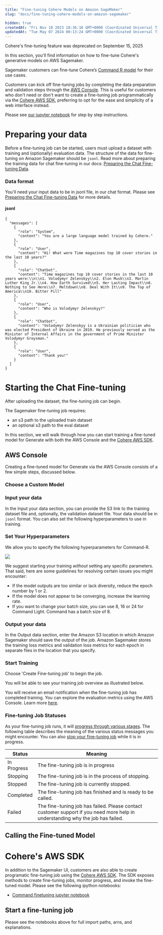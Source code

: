 ```yaml
---
title: "Fine-tuning Cohere Models on Amazon SageMaker"
slug: "docs/fine-tuning-cohere-models-on-amazon-sagemaker"

hidden: true
createdAt: "Fri Nov 10 2023 18:36:16 GMT+0000 (Coordinated Universal Time)"
updatedAt: "Tue May 07 2024 00:13:24 GMT+0000 (Coordinated Universal Time)"
---
```

<Error>
Cohere's fine-tuning feature was deprecated on September 15, 2025
</Error>

In this section, you'll find information on how to fine-tune Cohere's generative models on AWS Sagemaker.  

Sagemaker customers can fine-tune Cohere’s [Command R model](<>) for their use cases. 

Customers can kick off fine-tuning jobs by completing the data preparation and validation steps through the [AWS Console](<>). This is useful for customers who don't need or don't want to create a fine-tuning job programmatically via the [Cohere AWS SDK](https://github.com/cohere-ai/cohere-aws), preferring to opt for the ease and simplicity of a web interface instead.

Please see [our jupyter notebook](<>) for step by step instructions.

# Preparing your data

Before a fine-tuning job can be started, users must upload a dataset with training and (optionally) evaluation data. The structure of the data for fine-tuning on Amazon Sagemaker should be `jsonl`. Read more about preparing the training data for chat fine-tuning in our docs: [Preparing the Chat Fine-tuning Data](/docs/chat-preparing-the-data).

### Data format

You'll need your input data to be in jsonl file, in our chat format. Please see [Preparing the Chat Fine-tuning Data](/docs/chat-preparing-the-data) for more details.

#### jsonl

```
{
  "messages": [
    {
      "role": "System",
      "content": "You are a large language model trained by Cohere."
    },
    {
      "role": "User",
      "content": "Hi! What were Time magazines top 10 cover stories in the last 10 years?"
    },
    {
      "role": "Chatbot",
      "content": "Time magazines top 10 cover stories in the last 10 years were:\\n\\n1. Volodymyr Zelenskyy\\n2. Elon Musk\\n3. Martin Luther King Jr.\\n4. How Earth Survived\\n5. Her Lasting Impact\\n6. Nothing to See Here\\n7. Meltdown\\n8. Deal With It\\n9. The Top of America\\n10. Bitter Pill"
    },
    {
      "role": "User",
      "content": "Who is Volodymyr Zelenskyy?"
    },
    {
      "role": "Chatbot",
      "content": "Volodymyr Zelenskyy is a Ukrainian politician who was elected President of Ukraine in 2019. He previously served as the Minister of Internal Affairs in the government of Prime Minister Volodymyr Groysman."
    },
    {
      "role": "User",
      "content": "Thank you!"
    }
  ]
}
```

# Starting the Chat Fine-tuning

After uploading the dataset, the fine-tuning job can begin.

The Sagemaker fine-tuning job requires:

- an s3 path to the uploaded train dataset
- an optional s3 path to the eval dataset

In this section, we will walk through how you can start training a fine-tuned model for Generate with both the AWS Console and the [Cohere AWS SDK](https://github.com/cohere-ai/cohere-aws). 

## AWS Console

Creating a fine-tuned model for Generate via the AWS Console consists of a few simple steps, discussed below.

### Choose a Custom Model

### Input your data

In the Input your data section, you can provide the S3 link to the training dataset file and, optionally, the validation dataset file. Your data should be in  `jsonl` format. You can also set the following hyperparameters to use in training.

### Set Your Hyperparameters

We allow you to specify the following hyperparameters for Command-R.

<img src='../../../assets/images/47f7051-choose-hyperparameters.png' />


We suggest starting your training _without_ setting any specific parameters. That said, here are some guidelines for resolving certain issues you might encounter:

- If the model outputs are too similar or lack diversity, reduce the epoch number by 1 or 2.
- If the model does not appear to be converging, increase the learning rate.
- If you want to change your batch size, you can use 8, 16 or 24 for Command Light. Command has a batch size of 8.

### Output your data

In the Output data section, enter the Amazon S3 location in which Amazon Sagemaker should save the output of the job. Amazon Sagemaker stores the training loss metrics and validation loss metrics for each epoch in separate files in the location that you specify.

### Start Training

Choose 'Create Fine-tuning job' to begin the job.

You will be able to see your training job overview as illustrated below. 

You will receive an email notification when the fine-tuning job has completed training. You can explore the evaluation metrics using the AWS Console. Learn more [here](https://docs.aws.amazon.com/bedrock/latest/userguide/model-customization-analyze.html). 

### Fine-tuning Job Statuses

As your fine-tuning job runs, it will [progress through various stages](<>). The following table describes the meaning of the various status messages you might encounter. You can also [stop your fine-tuning job](<>) while it is in progress. 

| Status      | Meaning                                                                                                                        |
| ----------- | ------------------------------------------------------------------------------------------------------------------------------ |
| In Progress | The fine-tuning job is in progress                                                                                             |
| Stopping    | The fine-tuning job is in the process of stopping.                                                                             |
| Stopped     | The fine-tuning job is currently stopped.                                                                                      |
| Completed   | The fine-tuning job has finished and is ready to be called.                                                                    |
| Failed      | The fine-tuning job has failed. Please contact customer support if you need more help in understanding why the job has failed. |

## Calling the Fine-tuned Model

# Cohere's AWS SDK

In addition to the Sagemaker UI, customers are also able to create programatic fine-tuning job using the [Cohere AWS SDK](https://github.com/cohere-ai/cohere-aws). The SDK exposes methods to create fine-tuning jobs, monitor progress, and invoke the fine-tuned model. Please see the following ipython notebooks:

- [Command finetuning jupyter notebook](https://github.com/cohere-ai/cohere-aws/blob/main/notebooks/sagemaker/Run%20command%20generative%20finetuning.ipynb)

## Start a fine-tuning job

Please see the notebooks above for full import paths, arns, and explanations.
